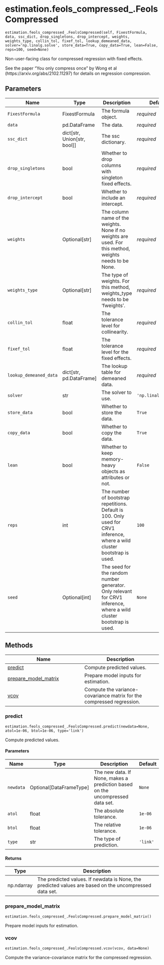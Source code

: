 # estimation.feols_compressed_.FeolsCompressed { #pyfixest.estimation.feols_compressed_.FeolsCompressed }

`estimation.feols_compressed_.FeolsCompressed(self, FixestFormula, data, ssc_dict, drop_singletons, drop_intercept, weights, weights_type, collin_tol, fixef_tol, lookup_demeaned_data, solver='np.linalg.solve', store_data=True, copy_data=True, lean=False, reps=100, seed=None)`

Non-user-facing class for compressed regression with fixed effects.

See the paper "You only compress once" by Wong et al (https://arxiv.org/abs/2102.11297) for
details on regression compression.

## Parameters

| Name                   | Type                            | Description                                                                                                                | Default             |
|------------------------|---------------------------------|----------------------------------------------------------------------------------------------------------------------------|---------------------|
| `FixestFormula`        | FixestFormula                   | The formula object.                                                                                                        | _required_          |
| `data`                 | pd.DataFrame                    | The data.                                                                                                                  | _required_          |
| `ssc_dict`             | dict\[str, Union\[str, bool\]\] | The ssc dictionary.                                                                                                        | _required_          |
| `drop_singletons`      | bool                            | Whether to drop columns with singleton fixed effects.                                                                      | _required_          |
| `drop_intercept`       | bool                            | Whether to include an intercept.                                                                                           | _required_          |
| `weights`              | Optional\[str\]                 | The column name of the weights. None if no weights are used. For this method, weights needs to be None.                    | _required_          |
| `weights_type`         | Optional\[str\]                 | The type of weights. For this method, weights_type needs to be 'fweights'.                                                 | _required_          |
| `collin_tol`           | float                           | The tolerance level for collinearity.                                                                                      | _required_          |
| `fixef_tol`            | float                           | The tolerance level for the fixed effects.                                                                                 | _required_          |
| `lookup_demeaned_data` | dict\[str, pd.DataFrame\]       | The lookup table for demeaned data.                                                                                        | _required_          |
| `solver`               | str                             | The solver to use.                                                                                                         | `'np.linalg.solve'` |
| `store_data`           | bool                            | Whether to store the data.                                                                                                 | `True`              |
| `copy_data`            | bool                            | Whether to copy the data.                                                                                                  | `True`              |
| `lean`                 | bool                            | Whether to keep memory-heavy objects as attributes or not.                                                                 | `False`             |
| `reps`                 | int                             | The number of bootstrap repetitions. Default is 100. Only used for CRV1 inference, where a wild cluster bootstrap is used. | `100`               |
| `seed`                 | Optional\[int\]                 | The seed for the random number generator. Only relevant for CRV1 inference, where a wild cluster bootstrap is used.        | `None`              |

## Methods

| Name | Description |
| --- | --- |
| [predict](#pyfixest.estimation.feols_compressed_.FeolsCompressed.predict) | Compute predicted values. |
| [prepare_model_matrix](#pyfixest.estimation.feols_compressed_.FeolsCompressed.prepare_model_matrix) | Prepare model inputs for estimation. |
| [vcov](#pyfixest.estimation.feols_compressed_.FeolsCompressed.vcov) | Compute the variance-covariance matrix for the compressed regression. |

### predict { #pyfixest.estimation.feols_compressed_.FeolsCompressed.predict }

`estimation.feols_compressed_.FeolsCompressed.predict(newdata=None, atol=1e-06, btol=1e-06, type='link')`

Compute predicted values.

#### Parameters

| Name      | Type                      | Description                                                                   | Default   |
|-----------|---------------------------|-------------------------------------------------------------------------------|-----------|
| `newdata` | Optional\[DataFrameType\] | The new data. If None, makes a prediction based on the uncompressed data set. | `None`    |
| `atol`    | float                     | The absolute tolerance.                                                       | `1e-06`   |
| `btol`    | float                     | The relative tolerance.                                                       | `1e-06`   |
| `type`    | str                       | The type of prediction.                                                       | `'link'`  |

#### Returns

| Type       | Description                                                                                            |
|------------|--------------------------------------------------------------------------------------------------------|
| np.ndarray | The predicted values. If newdata is None, the predicted values are based on the uncompressed data set. |

### prepare_model_matrix { #pyfixest.estimation.feols_compressed_.FeolsCompressed.prepare_model_matrix }

`estimation.feols_compressed_.FeolsCompressed.prepare_model_matrix()`

Prepare model inputs for estimation.

### vcov { #pyfixest.estimation.feols_compressed_.FeolsCompressed.vcov }

`estimation.feols_compressed_.FeolsCompressed.vcov(vcov, data=None)`

Compute the variance-covariance matrix for the compressed regression.